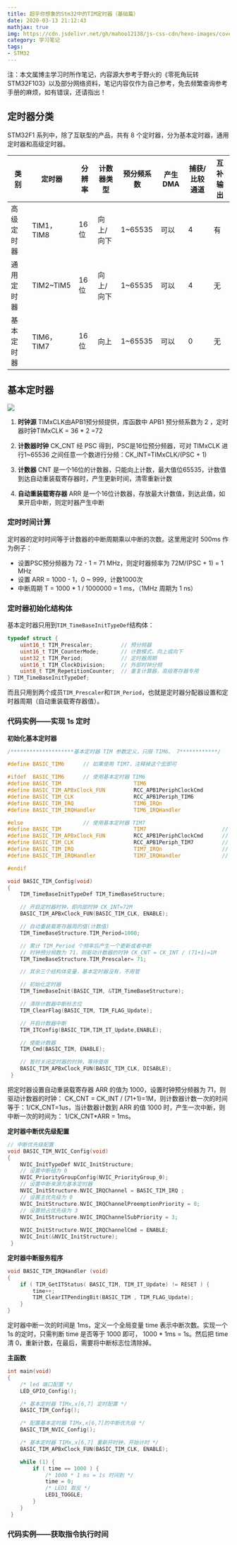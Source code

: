 ```yaml
---
title: 超乎你想象的Stm32中的TIM定时器（基础篇）
date: 2020-03-13 21:12:43
mathjax: true
img: https://cdn.jsdelivr.net/gh/mahoo12138/js-css-cdn/hexo-images/cover/stm32.jpg
category: 学习笔记
tags:
- STM32
---
```


注：本文属博主学习时所作笔记，内容源大参考于野火的《零死角玩转STM32F103》以及部分网络资料，笔记内容仅作为自己参考，免去频繁查询参考手册的麻烦，如有错误，还请指出！

## 定时器分类

STM32F1 系列中，除了互联型的产品，共有 8 个定时器，分为基本定时器，通用定时器和高级定时器。  

| 类别       | 定时器     | 分辨率 | 计数器类型 | 预分频系数 | 产生DMA | 捕获/比较通道 | 互补输出 |
| ---------- | ---------- | ------ | ---------- | ---------- | ------- | ------------- | -------- |
| 高级定时器 | TIM1，TIM8 | 16位   | 向上/向下  | 1~65535    | 可以    | 4             | 有       |
| 通用定时器 | TIM2\~TIM5 | 16位   | 向上/向下  | 1~65535    | 可以    | 4             | 无       |
| 基本定时器 | TIM6，TIM7 | 16位   | 向上       | 1~65535    | 可以    | 0             | 无       |

## 基本定时器

![](https://cdn.jsdelivr.net/gh/mahoo12138/js-css-cdn/hexo-images/study/STM32/tim1.png)

1. **时钟源**	TIMxCLK由APB1预分频提供，库函数中 APB1 预分频系数为 2 ，定时器时钟TIMxCLK = 36 * 2 =72

2. **计数器时钟**	CK_CNT 经 PSC 得到，PSC是16位预分频器，可对 TIMxCLK 进行1~65536 之间任意一个数进行分频：CK_INT=TIMxCLK/\(PSC + 1\)

3. **计数器**	CNT 是一个16位的计数器，只能向上计数，最大值位65535，计数值到达自动重装载寄存器时，产生更新时间，清零重新计数

4. **自动重装载寄存器**	ARR 是一个16位计数器，存放最大计数值，到达此值，如果开启中断，则定时器产生中断


### 定时时间计算

定时器的定时时间等于计数器的中断周期乘以中断的次数。这里用定时 500ms 作为例子：

+ 设置PSC预分频器为 72 - 1 = 71 MHz，则定时器频率为 72M/(PSC + 1) = 1 MHz
+ 设置 ARR = 1000 - 1，0 ~ 999，计数1000次
+ 中断周期 T = 1000 * 1 / 1000000 = 1 ms，（1MHz 周期为 1 ns）

### 定时器初始化结构体

基本定时器只用到`TIM_TimeBaseInitTypeDef`结构体：

```c
typedef struct {
    uint16_t TIM_Prescaler; 		// 预分频器
    uint16_t TIM_CounterMode; 		// 计数模式，向上或向下
    uint32_t TIM_Period; 			// 定时器周期
    uint16_t TIM_ClockDivision; 	// 外部时钟分频
    uint8_t TIM_RepetitionCounter; 	// 重复计算器，高级寄存器专用
} TIM_TimeBaseInitTypeDef;
```

而且只用到两个成员`TIM_Prescaler`和`TIM_Period`，也就是定时器分配器设置和定时器周期（自动重装载寄存器值）。

### 代码实例——实现 1s 定时

**初始化基本定时器**

```c
/********************基本定时器 TIM 参数定义，只限 TIM6、 7************/

#define BASIC_TIM6 		// 如果使用 TIM7，注释掉这个宏即可

#ifdef  BASIC_TIM6 		// 使用基本定时器 TIM6
#define BASIC_TIM 						TIM6
#define BASIC_TIM_APBxClock_FUN 		RCC_APB1PeriphClockCmd
#define BASIC_TIM_CLK 					RCC_APB1Periph_TIM6
#define BASIC_TIM_IRQ 					TIM6_IRQn
#define BASIC_TIM_IRQHandler 			TIM6_IRQHandler

#else 					// 使用基本定时器 TIM7
#define BASIC_TIM 						TIM7						// 定时器
#define BASIC_TIM_APBxClock_FUN 		RCC_APB1PeriphClockCmd		// 时钟函数
#define BASIC_TIM_CLK 					RCC_APB1Periph_TIM7			// 时钟
#define BASIC_TIM_IRQ 					TIM7_IRQn					// 中断源
#define BASIC_TIM_IRQHandler 			TIM7_IRQHandler				// 中断服务函数

#endif
```

```c
void BASIC_TIM_Config(void)
{
    TIM_TimeBaseInitTypeDef TIM_TimeBaseStructure;

    // 开启定时器时钟，即内部时钟 CK_INT=72M
    BASIC_TIM_APBxClock_FUN(BASIC_TIM_CLK, ENABLE);

    // 自动重装载寄存器周的值(计数值)
    TIM_TimeBaseStructure.TIM_Period=1000;

    // 累计 TIM_Period 个频率后产生一个更新或者中断
    // 时钟预分频数为 71，则驱动计数器的时钟 CK_CNT = CK_INT / (71+1)=1M
    TIM_TimeBaseStructure.TIM_Prescaler= 71;

    // 其余三个结构体变量，基本定时器没有，不用管

    // 初始化定时器
    TIM_TimeBaseInit(BASIC_TIM, &TIM_TimeBaseStructure);

    // 清除计数器中断标志位
    TIM_ClearFlag(BASIC_TIM, TIM_FLAG_Update);

    // 开启计数器中断
    TIM_ITConfig(BASIC_TIM,TIM_IT_Update,ENABLE);

    // 使能计数器
    TIM_Cmd(BASIC_TIM, ENABLE);

    // 暂时关闭定时器的时钟，等待使用
    BASIC_TIM_APBxClock_FUN(BASIC_TIM_CLK, DISABLE);
 }  
```

把定时器设置自动重装载寄存器 ARR 的值为 1000，设置时钟预分频器为 71，则驱动计数器的时钟： CK_CNT = CK_INT / (71+1)=1M，则计数器计数一次的时间等于：1/CK_CNT=1us，当计数器计数到 ARR 的值 1000 时，产生一次中断，则中断一次的时间为： 1/CK_CNT*ARR = 1ms。  

**定时器中断优先级配置**  

```c
// 中断优先级配置
void BASIC_TIM_NVIC_Config(void)
{
    NVIC_InitTypeDef NVIC_InitStructure;
    // 设置中断组为 0
    NVIC_PriorityGroupConfig(NVIC_PriorityGroup_0);
    // 设置中断来源为基本定时器
    NVIC_InitStructure.NVIC_IRQChannel = BASIC_TIM_IRQ ;
    // 设置主优先级为 0
    NVIC_InitStructure.NVIC_IRQChannelPreemptionPriority = 0;
    // 设置抢占优先级为 3
    NVIC_InitStructure.NVIC_IRQChannelSubPriority = 3;
    
    NVIC_InitStructure.NVIC_IRQChannelCmd = ENABLE;
    NVIC_Init(&NVIC_InitStructure);
 }  
```

**定时器中断服务程序**  

```c
void BASIC_TIM_IRQHandler (void)
{
    if ( TIM_GetITStatus( BASIC_TIM, TIM_IT_Update) != RESET ) {
        time++;
        TIM_ClearITPendingBit(BASIC_TIM , TIM_FLAG_Update);
    }
}
```

定时器中断一次的时间是 1ms，定义一个全局变量 time 表示中断次数。实现一个 1s 的定时，只需判断 time 是否等于 1000 即可， 1000 * 1ms = 1s。然后把 time 清 0，重新计数，在最后，需要将中断标志位清除掉。 

**主函数**

```c
int main(void)
{
    /* led 端口配置 */
    LED_GPIO_Config();

    /* 基本定时器 TIMx,x[6,7] 定时配置 */
    BASIC_TIM_Config();

    /* 配置基本定时器 TIMx,x[6,7]的中断优先级 */
    BASIC_TIM_NVIC_Config();

    /* 基本定时器 TIMx,x[6,7] 重新开时钟，开始计时 */
    BASIC_TIM_APBxClock_FUN(BASIC_TIM_CLK, ENABLE);

    while (1) {
    	if ( time == 1000 ) { 
        	/* 1000 * 1 ms = 1s 时间到 */
            time = 0;
            /* LED1 取反 */
            LED1_TOGGLE;
        }
    }
 }
```

### 代码实例——获取指令执行时间